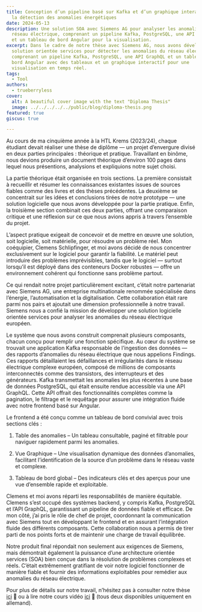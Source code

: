 ```yaml
---
title: Conception d’un pipeline basé sur Kafka et d’un graphique interactif pour
  la détection des anomalies énergétiques
date: 2024-05-13
description: Une solution SOA avec Siemens AG pour analyser les anomalies du
  réseau électrique, comprenant un pipeline Kafka, PostgreSQL, une API GraphQL
  et un tableau de bord Angular pour la visualisation.
excerpt: Dans le cadre de notre thèse avec Siemens AG, nous avons développé une
  solution orientée services pour détecter les anomalies du réseau électrique —
  comprenant un pipeline Kafka, PostgreSQL, une API GraphQL et un tableau de
  bord Angular avec des tableaux et un graphique interactif pour une
  visualisation en temps réel.
tags:
  - Tool
authors:
  - trueberryless
cover:
  alt: A beautiful cover image with the text "Diploma Thesis"
  image: ../../../../../public/blog/diploma-thesis.png
featured: true
giscus: true

---
```


Au cours de ma cinquième année à la HTL Krems (2023/24), chaque étudiant devait réaliser une thèse de diplôme — un projet d’envergure divisé en deux parties principales : théorique et pratique. Travaillant en binôme, nous devions produire un document théorique d’environ 100 pages dans lequel nous présentions, analysions et expliquions notre sujet choisi.

La partie théorique était organisée en trois sections. La première consistait à recueillir et résumer les connaissances existantes issues de sources fiables comme des livres et des thèses précédentes. La deuxième se concentrait sur les idées et conclusions tirées de notre prototype — une solution logicielle que nous avons développée pour la partie pratique. Enfin, la troisième section combinait ces deux parties, offrant une comparaison critique et une réflexion sur ce que nous avions appris à travers l’ensemble du projet.

L’aspect pratique exigeait de concevoir et de mettre en œuvre une solution, soit logicielle, soit matérielle, pour résoudre un problème réel. Mon coéquipier, Clemens Schlipfinger, et moi avons décidé de nous concentrer exclusivement sur le logiciel pour garantir la fiabilité. Le matériel peut introduire des problèmes imprévisibles, tandis que le logiciel — surtout lorsqu’il est déployé dans des conteneurs Docker robustes — offre un environnement cohérent qui fonctionne sans problème partout.

Ce qui rendait notre projet particulièrement excitant, c’était notre partenariat avec Siemens AG, une entreprise multinationale renommée spécialisée dans l’énergie, l’automatisation et la digitalisation. Cette collaboration était rare parmi nos pairs et ajoutait une dimension professionnelle à notre travail. Siemens nous a confié la mission de développer une solution logicielle orientée services pour analyser les anomalies du réseau électrique européen.

Le système que nous avons construit comprenait plusieurs composants, chacun conçu pour remplir une fonction spécifique. Au cœur du système se trouvait une application Kafka responsable de l’ingestion des données — des rapports d’anomalies du réseau électrique que nous appelions Findings. Ces rapports détaillaient les défaillances et irrégularités dans le réseau électrique complexe européen, composé de millions de composants interconnectés comme des transistors, des interrupteurs et des générateurs. Kafka transmettait les anomalies les plus récentes à une base de données PostgreSQL, qui était ensuite rendue accessible via une API GraphQL. Cette API offrait des fonctionnalités complètes comme la pagination, le filtrage et le requêtage pour assurer une intégration fluide avec notre frontend basé sur Angular.

Le frontend a été conçu comme un tableau de bord convivial avec trois sections clés :

1. Table des anomalies – Un tableau consultable, paginé et filtrable pour naviguer rapidement parmi les anomalies.

2. Vue Graphique – Une visualisation dynamique des données d’anomalies, facilitant l’identification de la source d’un problème dans le réseau vaste et complexe.

3. Tableau de bord global – Des indicateurs clés et des aperçus pour une vue d’ensemble rapide et exploitable.

Clemens et moi avons réparti les responsabilités de manière équitable. Clemens s’est occupé des systèmes backend, y compris Kafka, PostgreSQL et l’API GraphQL, garantissant un pipeline de données fiable et efficace. De mon côté, j’ai pris le rôle de chef de projet, coordonnant la communication avec Siemens tout en développant le frontend et en assurant l’intégration fluide des différents composants. Cette collaboration nous a permis de tirer parti de nos points forts et de maintenir une charge de travail équilibrée.

Notre produit final répondait non seulement aux exigences de Siemens, mais démontrait également la puissance d’une architecture orientée services (SOA) bien conçue dans la résolution de problèmes complexes et réels. C’était extrêmement gratifiant de voir notre logiciel fonctionner de manière fiable et fournir des informations exploitables pour remédier aux anomalies du réseau électrique.

Pour plus de détails sur notre travail, n’hésitez pas à consulter notre thèse [ici](https://trueberryless.org/thesis.pdf) 📜 ou à lire notre cours vidéo [ici](https://videos.trueberryless.org/videos/thesis/) 🎥 (tous deux disponibles uniquement en allemand).
